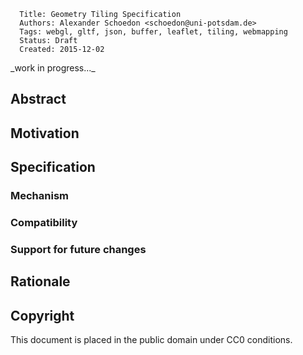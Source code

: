 <pre>
  Title: Geometry Tiling Specification
  Authors: Alexander Schoedon <schoedon@uni-potsdam.de>
  Tags: webgl, gltf, json, buffer, leaflet, tiling, webmapping
  Status: Draft
  Created: 2015-12-02
</pre>

_work in progress..._

==Abstract==

==Motivation==

==Specification==

===Mechanism===

===Compatibility===

===Support for future changes===

==Rationale==

==Copyright==

This document is placed in the public domain under CC0 conditions.

